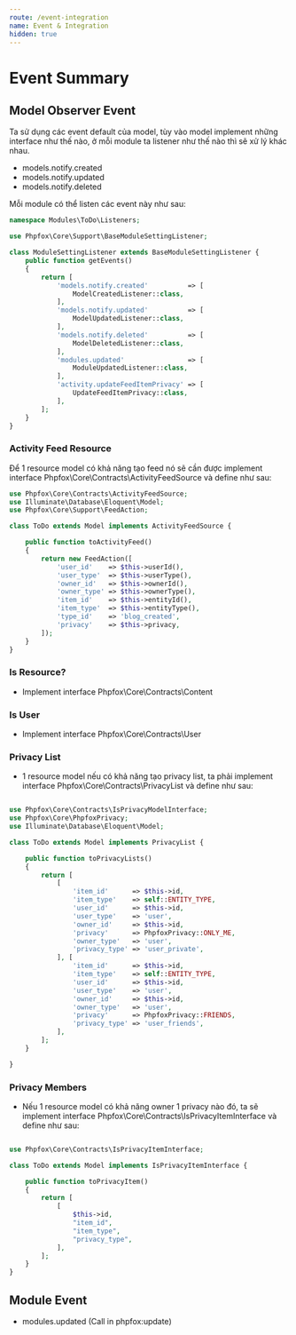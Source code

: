 ```yaml
---
route: /event-integration
name: Event & Integration
hidden: true
---
```


# Event Summary

## Model Observer Event

Ta sử dụng các event default của model, tùy vào model implement những interface như thế nào, ở mỗi module ta listener như thế nào thì sẽ xử lý khác nhau.

- models.notify.created
- models.notify.updated
- models.notify.deleted

Mỗi module có thể listen các event này như sau:

```php
namespace Modules\ToDo\Listeners;

use Phpfox\Core\Support\BaseModuleSettingListener;

class ModuleSettingListener extends BaseModuleSettingListener {
    public function getEvents()
    {
        return [
            'models.notify.created'          => [
                ModelCreatedListener::class,
            ],
            'models.notify.updated'          => [
                ModelUpdatedListener::class,
            ],
            'models.notify.deleted'          => [
                ModelDeletedListener::class,
            ],
            'modules.updated'                => [
                ModuleUpdatedListener::class,
            ],
            'activity.updateFeedItemPrivacy' => [
                UpdateFeedItemPrivacy::class,
            ],
        ];
    }
}
```

### Activity Feed Resource

Để 1 resource model có khả năng tạo feed nó sẽ cần được implement interface Phpfox\Core\Contracts\ActivityFeedSource và define như sau:

```php
use Phpfox\Core\Contracts\ActivityFeedSource;
use Illuminate\Database\Eloquent\Model;
use Phpfox\Core\Support\FeedAction;

class ToDo extends Model implements ActivityFeedSource {

    public function toActivityFeed()
    {
        return new FeedAction([
            'user_id'    => $this->userId(),
            'user_type'  => $this->userType(),
            'owner_id'   => $this->ownerId(),
            'owner_type' => $this->ownerType(),
            'item_id'    => $this->entityId(),
            'item_type'  => $this->entityType(),
            'type_id'    => 'blog_created',
            'privacy'    => $this->privacy,
        ]);
    }
}
```

### Is Resource?

- Implement interface Phpfox\Core\Contracts\Content

### Is User

- Implement interface Phpfox\Core\Contracts\User

### Privacy List

- 1 resource model nếu có khả năng tạo privacy list, ta phải implement interface Phpfox\Core\Contracts\PrivacyList và define như sau:

```php

use Phpfox\Core\Contracts\IsPrivacyModelInterface;
use Phpfox\Core\PhpfoxPrivacy;
use Illuminate\Database\Eloquent\Model;

class ToDo extends Model implements PrivacyList {

    public function toPrivacyLists()
    {
        return [
            [
                'item_id'      => $this->id,
                'item_type'    => self::ENTITY_TYPE,
                'user_id'      => $this->id,
                'user_type'    => 'user',
                'owner_id'     => $this->id,
                'privacy'      => PhpfoxPrivacy::ONLY_ME,
                'owner_type'   => 'user',
                'privacy_type' => 'user_private',
            ], [
                'item_id'      => $this->id,
                'item_type'    => self::ENTITY_TYPE,
                'user_id'      => $this->id,
                'user_type'    => 'user',
                'owner_id'     => $this->id,
                'owner_type'   => 'user',
                'privacy'      => PhpfoxPrivacy::FRIENDS,
                'privacy_type' => 'user_friends',
            ],
        ];
    }

}
```

### Privacy Members

- Nếu 1 resource model có khả năng owner 1 privacy nào đó, ta sẽ implement interface Phpfox\Core\Contracts\IsPrivacyItemInterface và define như sau:

```php

use Phpfox\Core\Contracts\IsPrivacyItemInterface;

class ToDo extends Model implements IsPrivacyItemInterface {

    public function toPrivacyItem()
    {
        return [
            [
                $this->id,
                "item_id",
                "item_type",
                "privacy_type",
            ],
        ];
    }
}

```

## Module Event

- modules.updated (Call in phpfox:update)
